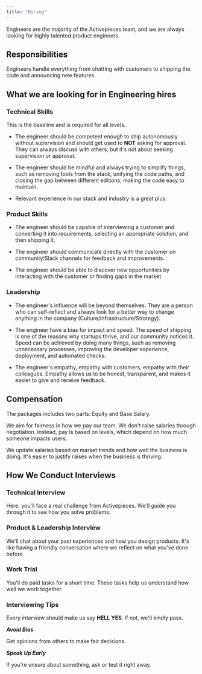 ```yaml
---
title: "Hiring" 
---
```


Engineers are the majority of the Activepieces team, and we are always looking for highly talented product engineers.

## Responsibilities 

Engineers handle everything from chatting with customers to shipping the code and announcing new features. 

## What we are looking for in Engineering hires

### Technical Skills 

This is the baseline and is required for all levels.

- The engineer should be competent enough to ship autonomously without supervision and should get used to **NOT** asking for approval. They can always discuss with others, but it's not about seeking supervision or approval.

- The engineer should be mindful and always trying to simplify things, such as removing tools from the stack, unifying the code paths, and closing the gap between different editions, making the code easy to maintain.

- Relevant experience in our stack and industry is a great plus.

### Product Skills

- The engineer should be capable of interviewing a customer and converting it into requirements, selecting an appropriate solution, and then shipping it.

- The engineer should communicate directly with the customer on community/Slack channels for feedback and improvements.

- The engineer should be able to discover new opportunities by interacting with the customer or finding gaps in the market.


### Leadership

- The engineer's influence will be beyond themselves. They are a person who can self-reflect and always look for a better way to change anything in the company (Culture/Infrastructure/Strategy). 

- The engineer have a bias for impact and speed. The speed of shipping is one of the reasons why startups thrive, and our community notices it. Speed can be achieved by doing many things, such as removing unnecessary processes, improving the developer experience, deployment, and automated checks.

- The engineer's empathy, empathy with customers, empathy with their colleagues. Empathy allows us to be honest, transparent, and makes it easier to give and receive feedback.

## Compensation

The packages includes two parts: Equity and Base Salary.

We aim for fairness in how we pay our team. We don't raise salaries through negotiation. Instead, pay is based on levels, which depend on how much someone impacts users.

We update salaries based on market trends and how well the business is doing. It's easier to justify raises when the business is thriving.

## How We Conduct Interviews

### Technical Interview

Here, you'll face a real challenge from Activepieces. We'll guide you through it to see how you solve problems.

### Product & Leadership Interview
We'll chat about your past experiences and how you design products. It's like having a friendly conversation where we reflect on what you've done before.

### Work Trial
You'll do paid tasks for a short time. These tasks help us understand how well we work together.

### Interviewing Tips

Every interview should make us say **HELL YES**. If not, we'll kindly pass.

***Avoid Bias***

Get opinions from others to make fair decisions.

***Speak Up Early***

If you're unsure about something, ask or test it right away.